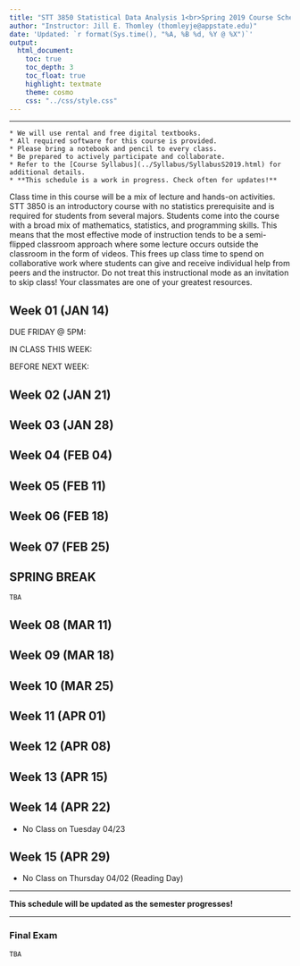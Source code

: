 ```yaml
---
title: "STT 3850 Statistical Data Analysis 1<br>Spring 2019 Course Schedule"
author: "Instructor: Jill E. Thomley (thomleyje@appstate.edu)"
date: 'Updated: `r format(Sys.time(), "%A, %B %d, %Y @ %X")`'
output: 
  html_document: 
    toc: true
    toc_depth: 3
    toc_float: true
    highlight: textmate
    theme: cosmo
    css: "../css/style.css"
---
```


<hr>

```block
* We will use rental and free digital textbooks.
* All required software for this course is provided.
* Please bring a notebook and pencil to every class.
* Be prepared to actively participate and collaborate.
* Refer to the [Course Syllabus](../Syllabus/SyllabusS2019.html) for additional details.
* **This schedule is a work in progress. Check often for updates!**
```

Class time in this course will be a mix of lecture and hands-on activities. STT 3850 is an introductory course with no statistics prerequisite and is required for students from several majors. Students come into the course with a broad mix of mathematics, statistics, and programming skills. This means that the most effective mode of instruction tends to be a semi-flipped classroom approach where some lecture occurs outside the classroom in the form of videos. This frees up class time to spend on collaborative work where students can give and receive individual help from peers and the instructor. Do not treat this instructional mode as an invitation to skip class! Your classmates are one of your greatest resources.

## Week 01 (JAN 14)

DUE FRIDAY @ 5PM:


IN CLASS THIS WEEK:


BEFORE NEXT WEEK:



## Week 02 (JAN 21)

## Week 03 (JAN 28)

## Week 04 (FEB 04)

## Week 05 (FEB 11)

## Week 06 (FEB 18)

## Week 07 (FEB 25)

## SPRING BREAK

```block
TBA
```

## Week 08 (MAR 11)

## Week 09 (MAR 18)

## Week 10 (MAR 25)

## Week 11 (APR 01)

## Week 12 (APR 08)

## Week 13 (APR 15)

## Week 14 (APR 22)

* No Class on Tuesday 04/23

## Week 15 (APR 29)

* No Class on Thursday 04/02 (Reading Day)


<hr>

__This schedule will be updated as the semester progresses!__

<hr>


### Final Exam

```block
TBA
```
